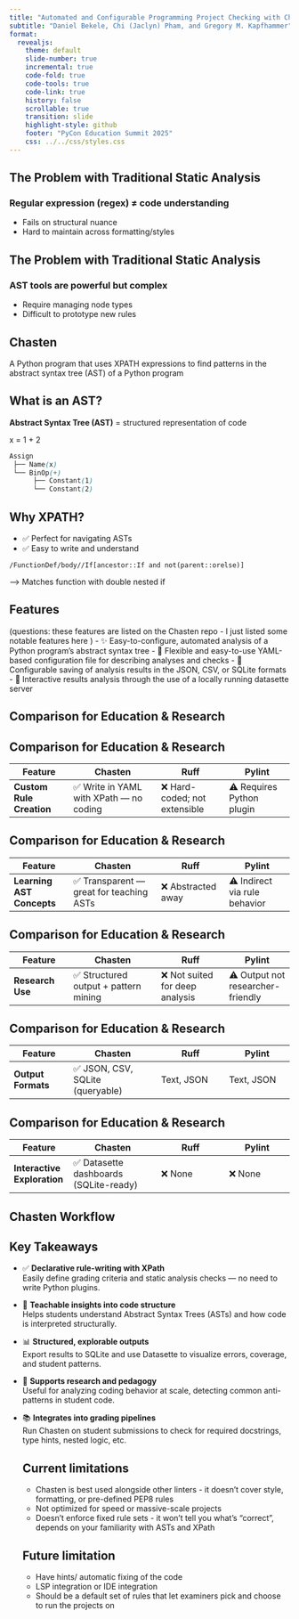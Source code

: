 ```yaml
---
title: "Automated and Configurable Programming Project Checking with Chasten"
subtitle: "Daniel Bekele, Chi (Jaclyn) Pham, and Gregory M. Kapfhammer"
format: 
  revealjs:
    theme: default
    slide-number: true
    incremental: true
    code-fold: true
    code-tools: true
    code-link: true
    history: false
    scrollable: true
    transition: slide
    highlight-style: github
    footer: "PyCon Education Summit 2025"
    css: ../../css/styles.css
---
```


## The Problem with Traditional Static Analysis

### Regular expression (regex) ≠ code understanding
- Fails on structural nuance
- Hard to maintain across formatting/styles 

## The Problem with Traditional Static Analysis

### AST tools are powerful but complex
- Require managing node types
- Difficult to prototype new rules

## Chasten
A Python program that uses XPATH expressions to find patterns in the abstract syntax tree (AST) of a Python program

## What is an AST?
**Abstract Syntax Tree (AST)** = structured representation of code 

x = 1 + 2

```scss
Assign
 ├── Name(x)
 └── BinOp(+)
      ├── Constant(1)
      └── Constant(2)
```

## Why XPATH?
- ✅ Perfect for navigating ASTs
- ✅ Easy to write and understand

```xpath
/FunctionDef/body//If[ancestor::If and not(parent::orelse)]
```
--> Matches function with double nested if


## Features
(questions: these features are listed on the Chasten repo - I just listed some notable features here )
- ✨ Easy-to-configure, automated analysis of a Python program's abstract syntax tree
- 📃 Flexible and easy-to-use YAML-based configuration file for describing analyses and checks
- 🚀 Configurable saving of analysis results in the JSON, CSV, or SQLite formats
- 🌄 Interactive results analysis through the use of a locally running datasette server

## Comparison for Education & Research 

## Comparison for Education & Research

| **Feature**                | **Chasten**                           | **Ruff**                      | **Pylint**                   |
|----------------------------|----------------------------------------|-------------------------------|------------------------------|
| **Custom Rule Creation**   | ✅ Write in YAML with XPath — no coding | ❌ Hard-coded; not extensible | ⚠️ Requires Python plugin     |


## Comparison for Education & Research

| **Feature**                | **Chasten**                           | **Ruff**                      | **Pylint**                   |
|----------------------------|----------------------------------------|-------------------------------|------------------------------|
| **Learning AST Concepts**  | ✅ Transparent — great for teaching ASTs | ❌ Abstracted away             | ⚠️ Indirect via rule behavior |

## Comparison for Education & Research

| **Feature**                | **Chasten**                           | **Ruff**                      | **Pylint**                   |
|----------------------------|----------------------------------------|-------------------------------|------------------------------|
| **Research Use**           | ✅ Structured output + pattern mining  | ❌ Not suited for deep analysis | ⚠️ Output not researcher-friendly |

## Comparison for Education & Research

| **Feature**                | **Chasten**                           | **Ruff**                      | **Pylint**                   |
|----------------------------|----------------------------------------|-------------------------------|------------------------------|
| **Output Formats**         | ✅ JSON, CSV, SQLite (queryable)       | Text, JSON                    | Text, JSON                   |

## Comparison for Education & Research

| **Feature**                | **Chasten**                           | **Ruff**                      | **Pylint**                   |
|----------------------------|----------------------------------------|-------------------------------|------------------------------|
| **Interactive Exploration**| ✅ Datasette dashboards (SQLite-ready) | ❌ None                        | ❌ None                       |

## Chasten Workflow

## Key Takeaways


- ✅ **Declarative rule-writing with XPath**  
  Easily define grading criteria and static analysis checks — no need to write Python plugins.

- 🧠 **Teachable insights into code structure**  
  Helps students understand Abstract Syntax Trees (ASTs) and how code is interpreted structurally.

- 📊 **Structured, explorable outputs**  
  Export results to SQLite and use Datasette to visualize errors, coverage, and student patterns.

- 🧪 **Supports research and pedagogy**  
  Useful for analyzing coding behavior at scale, detecting common anti-patterns in student code.

- 📚 **Integrates into grading pipelines**  
  Run Chasten on student submissions to check for required docstrings, type hints, nested logic, etc.

  ## Current limitations
  - Chasten is best used alongside other linters - it doesn't cover style, formatting, or pre-defined PEP8 rules
  - Not optimized for speed or massive-scale projects 
  - Doesn't enforce fixed rule sets - it won't tell you what's "correct", depends on your familiarity with ASTs and XPath

  ## Future limitation 
  - Have hints/ automatic fixing of the code 
  - LSP integration or IDE integration
  - Should be a default set of rules that let examiners pick and choose to run the projects on 

